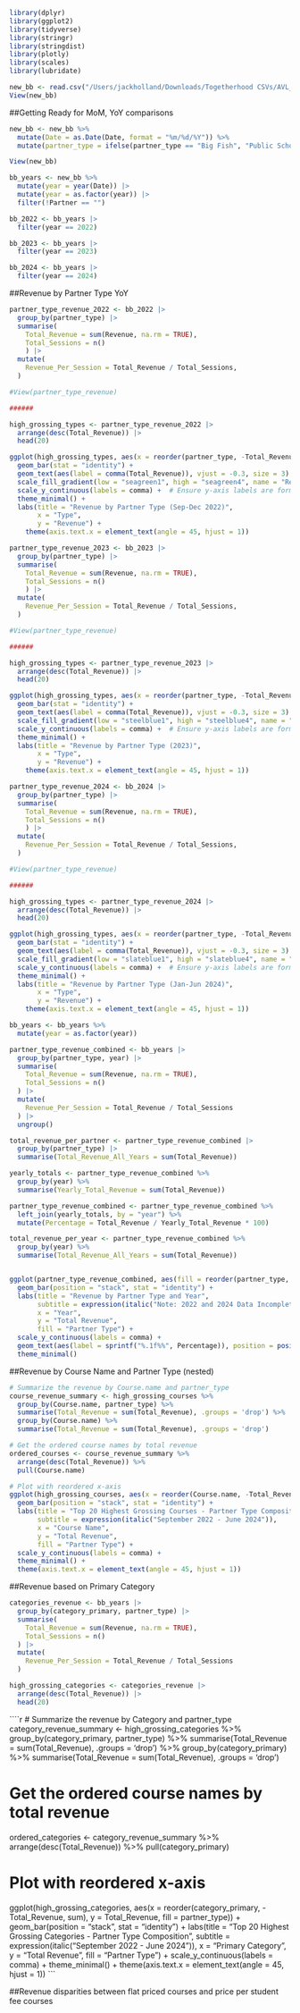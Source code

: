 ```r
library(dplyr)
library(ggplot2)
library(tidyverse)
library(stringr)
library(stringdist)
library(plotly)
library(scales)
library(lubridate)
```

```r
new_bb <- read.csv("/Users/jackholland/Downloads/Togetherhood CSVs/AVL_BB_Edited.csv")
View(new_bb)
```



##Getting Ready for MoM, YoY comparisons
```r
new_bb <- new_bb %>%
  mutate(Date = as.Date(Date, format = "%m/%d/%Y")) %>%
  mutate(partner_type = ifelse(partner_type == "Big Fish", "Public School", partner_type))

View(new_bb)
```

```r
bb_years <- new_bb %>%
  mutate(year = year(Date)) |>
  mutate(year = as.factor(year)) |>
  filter(!Partner == "")

bb_2022 <- bb_years |>
  filter(year == 2022)

bb_2023 <- bb_years |>
  filter(year == 2023)

bb_2024 <- bb_years |>
  filter(year == 2024)
```

##Revenue by Partner Type YoY
```r
partner_type_revenue_2022 <- bb_2022 |>
  group_by(partner_type) |>
  summarise(
    Total_Revenue = sum(Revenue, na.rm = TRUE),
    Total_Sessions = n()
    ) |>
  mutate(
    Revenue_Per_Session = Total_Revenue / Total_Sessions,
  )

#View(partner_type_revenue)

######

high_grossing_types <- partner_type_revenue_2022 |>
  arrange(desc(Total_Revenue)) |>
  head(20)

ggplot(high_grossing_types, aes(x = reorder(partner_type, -Total_Revenue), y = Total_Revenue, fill = Revenue_Per_Session)) +
  geom_bar(stat = "identity") +
  geom_text(aes(label = comma(Total_Revenue)), vjust = -0.3, size = 3) +  # Add labels above bars
  scale_fill_gradient(low = "seagreen1", high = "seagreen4", name = "Revenue per Session (USD)") +
  scale_y_continuous(labels = comma) +  # Ensure y-axis labels are formatted with commas
  theme_minimal() +
  labs(title = "Revenue by Partner Type (Sep-Dec 2022)",
       x = "Type",
       y = "Revenue") +
    theme(axis.text.x = element_text(angle = 45, hjust = 1))
```
```r
partner_type_revenue_2023 <- bb_2023 |>
  group_by(partner_type) |>
  summarise(
    Total_Revenue = sum(Revenue, na.rm = TRUE),
    Total_Sessions = n()
    ) |>
  mutate(
    Revenue_Per_Session = Total_Revenue / Total_Sessions,
  )

#View(partner_type_revenue)

######

high_grossing_types <- partner_type_revenue_2023 |>
  arrange(desc(Total_Revenue)) |>
  head(20)

ggplot(high_grossing_types, aes(x = reorder(partner_type, -Total_Revenue), y = Total_Revenue, fill = Revenue_Per_Session)) +
  geom_bar(stat = "identity") +
  geom_text(aes(label = comma(Total_Revenue)), vjust = -0.3, size = 3) +  # Add labels above bars
  scale_fill_gradient(low = "steelblue1", high = "steelblue4", name = "Revenue per Session (USD)") +
  scale_y_continuous(labels = comma) +  # Ensure y-axis labels are formatted with commas
  theme_minimal() +
  labs(title = "Revenue by Partner Type (2023)",
       x = "Type",
       y = "Revenue") +
    theme(axis.text.x = element_text(angle = 45, hjust = 1))
```
```r
partner_type_revenue_2024 <- bb_2024 |>
  group_by(partner_type) |>
  summarise(
    Total_Revenue = sum(Revenue, na.rm = TRUE),
    Total_Sessions = n()
    ) |>
  mutate(
    Revenue_Per_Session = Total_Revenue / Total_Sessions,
  )

#View(partner_type_revenue)

######

high_grossing_types <- partner_type_revenue_2024 |>
  arrange(desc(Total_Revenue)) |>
  head(20)

ggplot(high_grossing_types, aes(x = reorder(partner_type, -Total_Revenue), y = Total_Revenue, fill = Revenue_Per_Session)) +
  geom_bar(stat = "identity") +
  geom_text(aes(label = comma(Total_Revenue)), vjust = -0.3, size = 3) +  # Add labels above bars
  scale_fill_gradient(low = "slateblue1", high = "slateblue4", name = "Revenue per Session (USD)") +
  scale_y_continuous(labels = comma) +  # Ensure y-axis labels are formatted with commas
  theme_minimal() +
  labs(title = "Revenue by Partner Type (Jan-Jun 2024)",
       x = "Type",
       y = "Revenue") +
    theme(axis.text.x = element_text(angle = 45, hjust = 1))
```
```r
bb_years <- bb_years %>%
  mutate(year = as.factor(year))

partner_type_revenue_combined <- bb_years |>
  group_by(partner_type, year) |>
  summarise(
    Total_Revenue = sum(Revenue, na.rm = TRUE),
    Total_Sessions = n()
  ) |>
  mutate(
    Revenue_Per_Session = Total_Revenue / Total_Sessions
  ) |>
  ungroup()

total_revenue_per_partner <- partner_type_revenue_combined |>
  group_by(partner_type) |>
  summarise(Total_Revenue_All_Years = sum(Total_Revenue))

yearly_totals <- partner_type_revenue_combined %>%
  group_by(year) %>%
  summarise(Yearly_Total_Revenue = sum(Total_Revenue))

partner_type_revenue_combined <- partner_type_revenue_combined %>%
  left_join(yearly_totals, by = "year") %>%
  mutate(Percentage = Total_Revenue / Yearly_Total_Revenue * 100)

total_revenue_per_year <- partner_type_revenue_combined %>%
  group_by(year) %>%
  summarise(Total_Revenue_All_Years = sum(Total_Revenue))


ggplot(partner_type_revenue_combined, aes(fill = reorder(partner_type, -Total_Revenue), y = Total_Revenue, x = year)) + 
  geom_bar(position = "stack", stat = "identity") +
  labs(title = "Revenue by Partner Type and Year",
       subtitle = expression(italic("Note: 2022 and 2024 Data Incomplete")),
       x = "Year",
       y = "Total Revenue",
       fill = "Partner Type") +
  scale_y_continuous(labels = comma) +
  geom_text(aes(label = sprintf("%.1f%%", Percentage)), position = position_stack(vjust = 0.5), size = 3.5, color = "white") +
  theme_minimal()
```



##Revenue by Course Name and Partner Type (nested)

```r
# Summarize the revenue by Course.name and partner_type
course_revenue_summary <- high_grossing_courses %>%
  group_by(Course.name, partner_type) %>%
  summarise(Total_Revenue = sum(Total_Revenue), .groups = 'drop') %>%
  group_by(Course.name) %>%
  summarise(Total_Revenue = sum(Total_Revenue), .groups = 'drop')

# Get the ordered course names by total revenue
ordered_courses <- course_revenue_summary %>%
  arrange(desc(Total_Revenue)) %>%
  pull(Course.name)

# Plot with reordered x-axis
ggplot(high_grossing_courses, aes(x = reorder(Course.name, -Total_Revenue, sum), y = Total_Revenue, fill = partner_type)) + 
  geom_bar(position = "stack", stat = "identity") +
  labs(title = "Top 20 Highest Grossing Courses - Partner Type Composition",
       subtitle = expression(italic("September 2022 - June 2024")),
       x = "Course Name",
       y = "Total Revenue",
       fill = "Partner Type") +
  scale_y_continuous(labels = comma) +
  theme_minimal() +
  theme(axis.text.x = element_text(angle = 45, hjust = 1))

```
##Revenue based on Primary Category
```r
categories_revenue <- bb_years |>
  group_by(category_primary, partner_type) |>
  summarise(
    Total_Revenue = sum(Revenue, na.rm = TRUE),
    Total_Sessions = n()
  ) |>
  mutate(
    Revenue_Per_Session = Total_Revenue / Total_Sessions
  )

high_grossing_categories <- categories_revenue |>
  arrange(desc(Total_Revenue)) |>
  head(20)
```

````r
# Summarize the revenue by Category and partner_type
category_revenue_summary <- high_grossing_categories %>%
  group_by(category_primary, partner_type) %>%
  summarise(Total_Revenue = sum(Total_Revenue), .groups = 'drop') %>%
  group_by(category_primary) %>%
  summarise(Total_Revenue = sum(Total_Revenue), .groups = 'drop')

# Get the ordered course names by total revenue
ordered_categories <- category_revenue_summary %>%
  arrange(desc(Total_Revenue)) %>%
  pull(category_primary)

# Plot with reordered x-axis
ggplot(high_grossing_categories, aes(x = reorder(category_primary, -Total_Revenue, sum), y = Total_Revenue, fill = partner_type)) + 
  geom_bar(position = "stack", stat = "identity") +
  labs(title = "Top 20 Highest Grossing Categories - Partner Type Composition",
       subtitle = expression(italic("September 2022 - June 2024")),
       x = "Primary Category",
       y = "Total Revenue",
       fill = "Partner Type") +
  scale_y_continuous(labels = comma) +
  theme_minimal() +
  theme(axis.text.x = element_text(angle = 45, hjust = 1))
```

##Revenue disparities between flat priced courses and price per student fee courses

